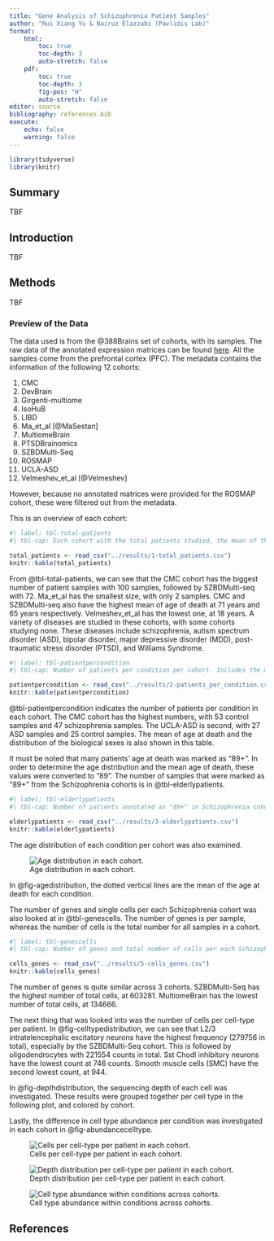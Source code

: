 ```yaml
---
title: "Gene Analysis of Schizophrenia Patient Samples"
author: "Rui Xiang Yu & Nairuz Elazzabi (Pavlidis Lab)"
format: 
    html:
        toc: true
        toc-depth: 3
        auto-stretch: false
    pdf:
        toc: true
        toc-depth: 3 
        fig-pos: "H"
        auto-stretch: false
editor: source
bibliography: references.bib
execute:
    echo: false
    warning: false
---
```


```r
library(tidyverse)
library(knitr)
```

## Summary

TBF

## Introduction

TBF

## Methods

TBF

### Preview of the Data

The data used is from the @388Brains set of cohorts, with its samples. The raw data of the annotated expression matrices can be found [here](https://brainscope.gersteinlab.org/output-sample-annotated-matrix.html). All the samples come from the prefrontal cortex (PFC). The metadata contains the information of the following 12 cohorts:

1. CMC
2. DevBrain
3. Girgenti-multiome
4. IsoHuB
5. LIBD
6. Ma_et_al [@MaSestan]
7. MultiomeBrain
8. PTSDBrainomics
9. SZBDMulti-Seq
10. ROSMAP
11. UCLA-ASD
12. Velmeshev_et_al [@Velmeshev]

However, because no annotated matrices were provided for the ROSMAP cohort, these were filtered out from the metadata.

This is an overview of each cohort:

```r
#| label: tbl-total-patients
#| tbl-cap: Each cohort with the total patients studied, the mean of the age of death, and disease studied.

total_patients <- read_csv("../results/1-total_patients.csv")
knitr::kable(total_patients)
```

From @tbl-total-patients, we can see that the CMC cohort has the biggest number of patient samples with 100 samples, followed by SZBDMulti-seq with 72. Ma_et_al has the smallest size, with only 2 samples. CMC and SZBDMulti-seq also have the highest mean of age of death at 71 years and 65 years respectively. Velmeshev_et_al has the lowest one, at 18 years. A variety of diseases are studied in these cohorts, with some cohorts studying none. These diseases include schizophrenia, autism spectrum disorder (ASD), bipolar disorder, major depressive disorder (MDD), post-traumatic stress disorder (PTSD), and Williams Syndrome.

```r
#| label: tbl-patientpercondition
#| tbl-cap: Number of patients per condition per cohort. Includes the mean age and the biological sex as well.

patientpercondition <- read_csv("../results/2-patients_per_condition.csv")
knitr::kable(patientpercondition)
```

@tbl-patientpercondition indicates the number of patients per condition in each cohort. The CMC cohort has the highest numbers, with 53 control samples and 47 schizophrenia samples. The UCLA-ASD is second, with 27 ASD samples and 25 control samples. The mean of age at death and the distribution of the biological sexes is also shown in this table.

It must be noted that many patients' age at death was marked as "89+". In order to determine the age distribution and the mean age of death, these values were converted to "89". The number of samples that were marked as "89+" from the Schizophrenia cohorts is in @tbl-elderlypatients.

```r
#| label: tbl-elderlypatients
#| tbl-cap: Number of patients annotated as "89+" in Schizophrenia cohorts.

elderlypatients <- read_csv("../results/3-elderlypatients.csv")
knitr::kable(elderlypatients)
```


The age distribution of each condition per cohort was also examined.

![Age distribution in each cohort.](../results/4-agedistribution.png){#fig-agedistribution}

In @fig-agedistribution, the dotted vertical lines are the mean of the age at death for each condition. 

The number of genes and single cells per each Schizophrenia cohort was also looked at in @tbl-genescells. The number of genes is per sample, whereas the number of cells is the total number for all samples in a cohort. 

```r
#| label: tbl-genescells
#| tbl-cap: Number of genes and total number of cells per each Schizophrenia cohort.

cells_genes <- read_csv("../results/5-cells_genes.csv")
knitr::kable(cells_genes)
```

The number of genes is quite similar across 3 cohorts. SZBDMulti-Seq has the highest number of total cells, at 603281. MultiomeBrain has the lowest number of total cells, at 134666.

The next thing that was looked into was the number of cells per cell-type per patient. In @fig-celltypedistribution, we can see that L2/3 intratelencephalic excitatory neurons have the highest frequency (279756 in total), especially by the SZBDMulti-Seq cohort. This is followed by oligodendrocytes with 221554 counts in total. Sst Chodl inhibitory neurons have the lowest count at 746 counts. Smooth muscle cells (SMC) have the second lowest count, at 944.

In @fig-depthdistribution, the sequencing depth of each cell was investigated. These results were grouped together per cell type in the following plot, and colored by cohort.

Lastly, the difference in cell type abundance per condition was investigated in each cohort in @fig-abundancecelltype. 

![Cells per cell-type per patient in each cohort.](../results/6-celltypedistribution.png){#fig-celltypedistribution}

![Depth distribution per cell-type per patient in each cohort.](../results/7-depthdistribution.png){#fig-depthdistribution}

![Cell type abundance within conditions across cohorts.](../results/8-abundancecondition.png){#fig-abundancecelltype}

## References
